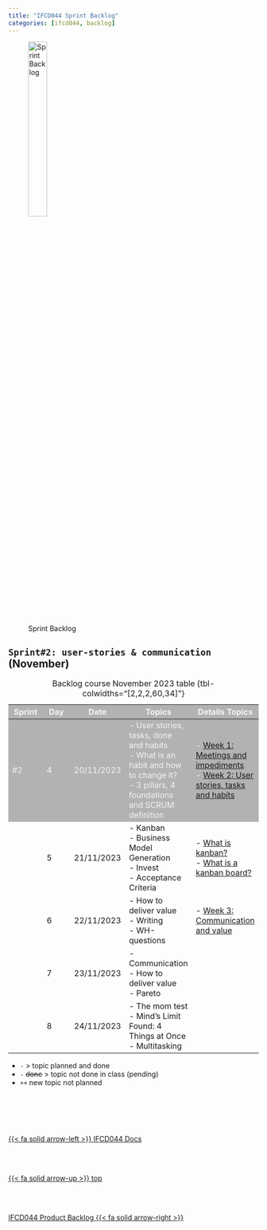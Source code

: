 ```yaml
---
title: "IFCD044 Sprint Backlog"
categories: [ifcd044, backlog]
---
```



<style>
tr:nth-child(1) {
  background-color: #b2b2b2!important;
  color: #f4f4f4!important;
}
</style>


![Sprint Backlog](/images/home/backlog.jpg){width="30%"}

## ``Sprint#2: user-stories & communication`` (November)

::: {.column-page-right}
| Sprint | Day | Date | Topics |  Details Topics |
| -- | -- | -- | -- | -- |
| #2 | 4 | 20/11/2023 | - User stories, tasks, done and habits </br> - What is an habit and how to change it? </br> - 3 pillars, 4 foundations and SCRUM definition  | - [Week 1: Meetings and impediments](/scrum/scrum-week1.qmd) </br> - [Week 2: User stories, tasks and habits](http://localhost:3695/scrum/scrum-week2.html)  |
|  | 5 | 21/11/2023 | - Kanban </br> - Business Model Generation </br> - Invest  </br> - Acceptance Criteria </br> |  - [What is kanban?](https://www.atlassian.com/agile/kanban#) </br> - [What is a kanban board?](https://www.atlassian.com/agile/kanban/boards)|
|  | 6 | 22/11/2023 |  - How to deliver value </br> - Writing </br> - WH-questions  </br >  | - [Week 3: Communication and value](/scrum/scrum-week3.qmd) </br>  |
|  | 7 | 23/11/2023 |  - Communication  </br>  - How to deliver value </br> - Pareto  |  |
|  | 8 | 24/11/2023 | - The mom test </br> - Mind's Limit Found: 4 Things at Once </br> - Multitasking |  |
: Backlog course November 2023 table {tbl-colwidths="[2,2,2,60,34]"}
:::

::: {.callout-note}
- `-` > topic planned and done
- `- ` <s>done</s> > topic not done in class (pending)
- `++` new topic not planned
:::




<!--- navLinks -->
<br><br>
<div class=row>
<br>
<div class='column left previous'>
<br>
[{{< fa solid arrow-left >}} IFCD044 Docs](/ifcd044/ifcd044.qmd)
<br>
</div>
<br>
<div class='column center'>
<br>
[{{< fa solid arrow-up >}} top](#top)
<br>
</div>
<br>
<div class='column right next'>
<br>
[IFCD044 Product Backlog  {{< fa solid arrow-right >}}](/ifcd044/ifcd044backlog-product.qmd)
<br>
</div>
<br>
</div>
